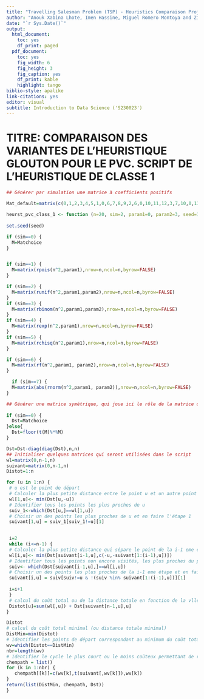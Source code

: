```yaml
---
title: "Travelling Salesman Problem (TSP) - Heuristics Comparaison Project"
author: "Anouk Xabina Lhote, Imen Hassine, Miguel Romero Montoya and Zildete Landim Crausaz"
date: "`r Sys.Date()`"
output:
  html_document:
    toc: yes
    df_print: paged
  pdf_document:
    toc: yes
    fig_width: 6
    fig_height: 3
    fig_caption: yes
    df_print: kable
    highlight: tango
biblio-style: apalike
link-citations: yes
editor: visual
subtitle: Introduction to Data Science ('S230023')
---
```



# TITRE: COMPARAISON DES VARIANTES DE L'HEURISTIQUE GLOUTON POUR LE PVC.  SCRIPT DE L'HEURISTIQUE DE CLASSE 1

```r

## Générer par simulation une matrice à coefficients positifs

Mat_default=matrix(c(0,1,2,3,4,5,1,0,6,7,8,9,2,6,0,10,11,12,3,7,10,0,13,14,4,8,11,13,0,15,5,9,12,14,15,0),nrow=6, ncol=6, byrow = TRUE)

heurst_pvc_class_1 <- function (n=20, sim=2, param1=0, param2=3, seed=1240, Matchoice=Mat_default){
  
set.seed(seed)

if (sim==0) {
  M=Matchoice
}


if (sim==1) {
  M=matrix(rpois(n^2,param1),nrow=n,ncol=n,byrow=FALSE)
}

if (sim==2) {
  M=matrix(runif(n^2,param1,param2),nrow=n,ncol=n,byrow=FALSE)
}
if (sim==3) {
  M=matrix(rbinom(n^2,param1,param2),nrow=n,ncol=n,byrow=FALSE)
}
if (sim==4) {
  M=matrix(rexp(n^2,param1),nrow=n,ncol=n,byrow=FALSE)
}
if (sim==5) {
  M=matrix(rchisq(n^2,param1),nrow=n,ncol=n,byrow=FALSE)
}

if (sim==6) {
  M=matrix(rf(n^2,param1, param2),nrow=n,ncol=n,byrow=FALSE)
}

  if (sim==7) {
  M=matrix(abs(rnorm(n^2,param1, param2)),nrow=n,ncol=n,byrow=FALSE)
}

## Générer une matrice symétrique, qui joue ici le rôle de la matrice des distances entre les villes.
  
if (sim==0) {
  Dst=Matchoice
}else{
  Dst=floor(t(M)%*%M)
}

Dst=Dst-diag(diag(Dst),n,n)
## Initialiser quelques matrices qui seront utilisées dans le script
wl=matrix(0,n-1,n)
suivant=matrix(0,n-1,n)
Distot=1:n

for (u in 1:n) {
 # u est le point de départ
 # Calculer la plus petite distance entre le point u et un autre point à visiter
 wl[1,u]<- min(Dst[u,-u])
 # Identifier tous les points les plus proches de u
 suiv_1<-which(Dst[u,]==wl[1,u])
 # Choisir un des points les plus proches de u et en faire l'étape 1
 suivant[1,u] = suiv_1[suiv_1!=u][1]

 
 i=2
 while (i<=n-1) {
 # Calculer la plus petite distance qui sépare le point de la i-1 eme étape des autres points non encore visités
 wl[i,u]<- min(Dst[suivant[i-1,u],c(-u,-suivant[1:(i-1),u])])
 # Identifier tous les points non encore visités, les plus proches du point de la i-1 eme étape
 suiv<- which(Dst[suivant[i-1,u],]==wl[i,u])
 # Choisir un des points les plus proches de la i-1 eme étape et en faire l'étape i
 suivant[i,u] = suiv[suiv!=u & !(suiv %in% suivant[1:(i-1),u])][1]
 
 i=i+1
 }
 # calcul du coût total ou de la distance totale en fonction de la vlle de départ
 Distot[u]=sum(wl[,u]) + Dst[suivant[n-1,u],u]
}

Distot
# calcul du coût total minimal (ou distance totale minimal)
DistMin=min(Distot)
# Identifier les points de départ correspondant au minimum du coût total
wv=which(Distot==DistMin)
nbr=length(wv)
# Identifier le cycle le plus court ou le moins coûteux permettant de relier le n points considérés
chempath = list()
for (k in 1:nbr) {
   chempath[[k]]=c(wv[k],t(suivant[,wv[k]]),wv[k])
}
return(list(DistMin, chempath, Dst))
}
```

